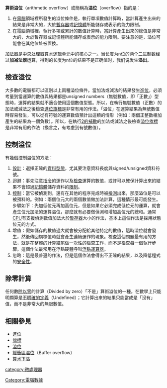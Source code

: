 {{Unreferenced |time=2011-02-24T06:30:39+00:00}}
{{NoteTA
|G1 = IT
}}

'''算術溢位'''（arithmetic overflow）或簡稱為'''溢位'''（overflow）指的是：

#在[[電子計算機|電腦]]領域裡所發生的溢位條件是，執行單項數值計算時，當計算產生出來的結果是非常大的，大於[[暫存器|暫存器]]或[[記憶體|記憶體]]所能儲存或表示的能力限制。
#在電腦領域裡，執行多項或累計的數值計算時，當計算產生出來的總值是非常大的，大於暫存器或記憶體所能儲存或表示的能力限制。要注意的是，溢位可能會在其他位址被置換。{{來源請求}}

[[加法器|加法器]]是[[中央处理器|中央处理器]][[算术逻辑单元|算术逻辑单元]]中的核心之一。当长度为n位的两个[[二进制|二进制]]数经过'''加减法器'''运算，得到的长度为n位的结果不是正确值时，我们说发生'''溢出'''。

==檢查溢位==
大多數的電腦都可以區別以上兩種溢位條件。當加法或減法的結果發生[[進位|進位]]，必須考量到當運算的數值與結果都是unsigned numbers（無號數值，即「正數」）型態時，運算的結果就不適合使用這個數值型態。所以，在執行無號數值（正數）的加法或減法之後檢查[[進位旗標|進位旗標]]是非常有用的作法。「溢位」在運算結果為無號數值時容易發生，可以從有符號的運算數值預計出這類的情形（例如：兩個正整數相加產生的結果為一個負數）。所以，在執行[[2的補數|2的補數]]的加法或減法之後檢查[[溢位旗標|溢位旗標]]是非常有用的作法（換言之，有考慮到有號數值）。

==控制溢位==
有幾個控制溢位的方法：
#[[設計|設計]]：選擇正確的[[資料型態|資料型態]]，尤其要注意資料長度與signed/unsigned資料符號。
#迴避：事先注意[[指令|指令]]的運作以及[[檢查|檢查]]運算的數值，或許可以確保計算出來的結果不會超過[[記憶體|記憶體]]儲存資料的[[限制|限制]]。
#[[控制|控制]]：當它被偵測到，還有在其他的程序完成時被[[檢測|檢測]]出來，那麼溢位是可以被預料的。例如：兩個位元大的兩個數值做加法計算，這種情形最可能發生。步驟如下：先加低位元再加高位元，但是如果它必須完成低位元的運算，就會產生位元加法的運算溢位，那麼就有必要做偵測和增加高位元的總和。通常[[中央處理器|CPU]]有支援偵測數值加法大於[[暫存器|暫存器]]大小的作法，基本上這個作法是採用狀態位元的方式。
#增值：假如儲存的數值過大就會被分配給其他特定的數值，這時溢位就會發生，然後傳回旗標值時就會產生連續運作的現象。檢查這個問題最有用的方法，就是在整體的計算結尾做一次性的檢查工作，而不是檢查每一個執行步驟。這個作法最常用在浮點硬體呼叫[[浮點運算器|浮點運算器]]。
#忽略：這是最普遍的作法，但是這個作法會得出不正確的結果，以及降低程式的[[電腦安全|安全性]]。

==除零計算==
任何數[[除以零|除以零]]的計算（Divided by zero）「不是」算術溢位的一種。在數學上只能明顯算是[[未定義_(數學)|不明確的定義]]（Undefined）；它計算出來的結果只能當成是「沒有」值，而不是非常大的無限數值。

==相關參見==
*[[進位|進位]]
*[[旗標|旗標]]
*[[溢位|溢位]]
*[[緩衝區溢位|緩衝區溢位]]（Buffer overflow）
*[[算术下溢|算术下溢]]

[[Category:電腦數據|Category:電腦數據]]
[[category:微處理器|category:微處理器]]